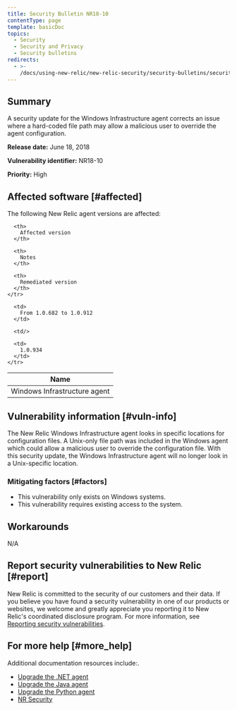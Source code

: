 ```yaml
---
title: Security Bulletin NR18-10
contentType: page
template: basicDoc
topics:
  - Security
  - Security and Privacy
  - Security bulletins
redirects:
  - >-
    /docs/using-new-relic/new-relic-security/security-bulletins/security-bulletin-nr18-10
---
```


## Summary

A security update for the Windows Infrastructure agent corrects an issue where a hard-coded file path may allow a malicious user to override the agent configuration.

**Release date:** June 18, 2018

**Vulnerability identifier:** NR18-10

**Priority:** High

## Affected software [#affected]

The following New Relic agent versions are affected:

<Table>
  <thead>
    <tr>
      <th>
        Name
      </th>

      <th>
        Affected version
      </th>

      <th>
        Notes
      </th>

      <th>
        Remediated version
      </th>
    </tr>
  </thead>

  <tbody>
    <tr>
      <td>
        Windows Infrastructure agent
      </td>

      <td>
        From 1.0.682 to 1.0.912
      </td>

      <td/>

      <td>
        1.0.934
      </td>
    </tr>
  </tbody>
</Table>

## Vulnerability information [#vuln-info]

The New Relic Windows Infrastructure agent looks in specific locations for configuration files. A Unix-only file path was included in the Windows agent which could allow a malicious user to override the configuration file. With this security update, the Windows Infrastructure agent will no longer look in a Unix-specific location.

### Mitigating factors [#factors]

* This vulnerability only exists on Windows systems.
* This vulnerability requires existing access to the system.

## Workarounds

N/A

## Report security vulnerabilities to New Relic [#report]

New Relic is committed to the security of our customers and their data. If you believe you have found a security vulnerability in one of our products or websites, we welcome and greatly appreciate you reporting it to New Relic's coordinated disclosure program. For more information, see [Reporting security vulnerabilities](/docs/security/new-relic-security/data-privacy/reporting-security-vulnerabilities).

## For more help [#more_help]

Additional documentation resources include:.

* [Upgrade the .NET agent](https://docs.newrelic.com/docs/agents/net-agent/installation/update-net-agent)
* [Upgrade the Java agent](https://docs.newrelic.com/docs/agents/java-agent/installation/upgrade-java-agent)
* [Upgrade the Python agent](https://docs.newrelic.com/docs/agents/python-agent/installation-configuration/upgrade-python-agent)
* [NR Security](https://newrelic.com/why-new-relic/security "Link opens in a new window.")
